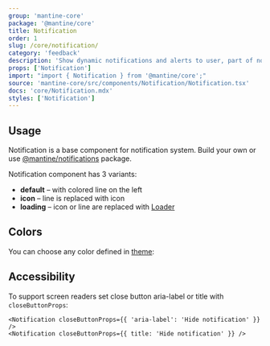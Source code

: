 ```yaml
---
group: 'mantine-core'
package: '@mantine/core'
title: Notification
order: 1
slug: /core/notification/
category: 'feedback'
description: 'Show dynamic notifications and alerts to user, part of notifications system'
props: ['Notification']
import: "import { Notification } from '@mantine/core';"
source: 'mantine-core/src/components/Notification/Notification.tsx'
docs: 'core/Notification.mdx'
styles: ['Notification']
---
```



## Usage

Notification is a base component for notification system.
Build your own or use [@mantine/notifications](/others/notifications/) package.

Notification component has 3 variants:

- **default** – with colored line on the left
- **icon** – line is replaced with icon
- **loading** – icon or line are replaced with [Loader](/core/loader/)

<Demo data={NotificationDemos.usage} />

## Colors

You can choose any color defined in [theme](/theming/extend-theme/#default-colors):

<Demo data={NotificationDemos.configurator} />

## Accessibility

To support screen readers set close button aria-label or title with `closeButtonProps`:

```tsx
<Notification closeButtonProps={{ 'aria-label': 'Hide notification' }} />
<Notification closeButtonProps={{ title: 'Hide notification' }} />
```
